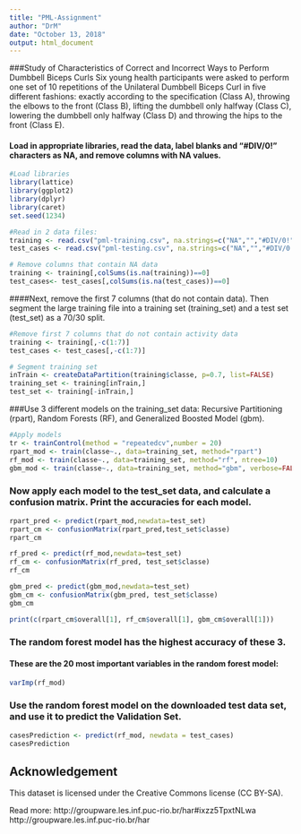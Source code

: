 ---
title: "PML-Assignment"
author: "DrM"
date: "October 13, 2018"
output: html_document
---
###Study of Characteristics of Correct and Incorrect Ways to Perform Dumbbell Biceps Curls
Six young health participants were asked to perform one set of 10 repetitions of the Unilateral Dumbbell Biceps Curl in five different fashions: exactly according to the specification (Class A), throwing the elbows to the front (Class B), lifting the dumbbell only halfway (Class C), lowering the dumbbell only halfway (Class D) and throwing the hips to the front (Class E).

#### Load in appropriate libraries, read the data, label blanks and "#DIV/0!" characters as NA, and remove columns with NA values. 

```{r, ECHO=FALSE}
#Load libraries
library(lattice)
library(ggplot2)
library(dplyr)
library(caret)
set.seed(1234)

#Read in 2 data files:
training <- read.csv("pml-training.csv", na.strings=c("NA","","#DIV/0!"))
test_cases <- read.csv("pml-testing.csv", na.strings=c("NA","","#DIV/0!"))

# Remove columns that contain NA data
training <- training[,colSums(is.na(training))==0]
test_cases<- test_cases[,colSums(is.na(test_cases))==0]
```

####Next, remove the first 7 columns (that do not contain data). Then segment the large training file into a training set (training_set) and a test set (test_set) as a 70/30 split.

```{r, ECHO=FALSE}
#Remove first 7 columns that do not contain activity data
training <- training[,-c(1:7)]
test_cases <- test_cases[,-c(1:7)]

# Segment training set
inTrain <- createDataPartition(training$classe, p=0.7, list=FALSE)
training_set <- training[inTrain,]
test_set <- training[-inTrain,]
```

###Use 3 different models on the training_set data: Recursive Partitioning (rpart), Random Forests (RF), and Generalized Boosted Model (gbm).

```{r, ECHO=FALSE}

#Apply models
tr <- trainControl(method = "repeatedcv",number = 20)
rpart_mod <- train(classe~., data=training_set, method="rpart")
rf_mod <- train(classe~., data=training_set, method="rf", ntree=10)
gbm_mod <- train(classe~., data=training_set, method="gbm", verbose=FALSE, trControl=tr)
```

### Now apply each model to the test_set data, and calculate a confusion matrix.  Print the accuracies for each model.

```{r, ECHO=FALSE}

rpart_pred <- predict(rpart_mod,newdata=test_set)
rpart_cm <- confusionMatrix(rpart_pred,test_set$classe)
rpart_cm

rf_pred <- predict(rf_mod,newdata=test_set)
rf_cm <- confusionMatrix(rf_pred, test_set$classe)
rf_cm

gbm_pred <- predict(gbm_mod,newdata=test_set)
gbm_cm <- confusionMatrix(gbm_pred, test_set$classe)
gbm_cm

print(c(rpart_cm$overall[1], rf_cm$overall[1], gbm_cm$overall[1]))

```

### The random forest model has the highest accuracy of these 3. 

#### These are the 20 most important variables in the random forest model:

```{r, ECHO=FALSE}
varImp(rf_mod)

```

### Use the random forest model on the downloaded test data set, and use it to predict the Validation Set.

```{r, ECHO=FALSE}

casesPrediction <- predict(rf_mod, newdata = test_cases)
casesPrediction

```

## Acknowledgement
This dataset is licensed under the Creative Commons license (CC BY-SA).

Read more: http://groupware.les.inf.puc-rio.br/har#ixzz5TpxtNLwa
http://groupware.les.inf.puc-rio.br/har
